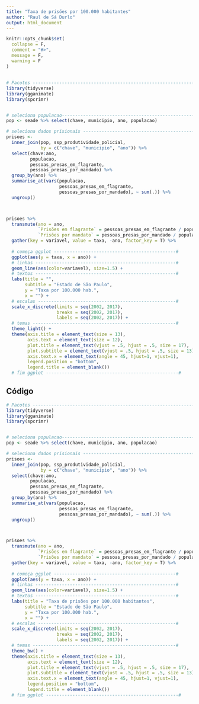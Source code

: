 ```yaml
---
title: "Taxa de prisões por 100.000 habitantes"
author: "Raul de Sá Durlo"
output: html_document
---
```


```r
knitr::opts_chunk$set(
  collapse = F,
  comment = "#>",
  message = F,
  warning = F
)
```

##

```r
# Pacotes ----------------------------------------------------------------------
library(tidyverse)
library(gganimate)
library(spcrimr)


# seleciona populacao-----------------------------------------------------------
pop <- seade %>% select(chave, municipio, ano, populacao)

# seleciona dados prisionais ---------------------------------------------------
prisoes <- 
  inner_join(pop, ssp_produtividade_policial,
             by = c("chave", "municipio", "ano")) %>%
  select(chave:ano,
         populacao,
         pessoas_presas_em_flagrante,
         pessoas_presas_por_mandado) %>%
  group_by(ano) %>%
  summarise_at(vars(populacao,
                    pessoas_presas_em_flagrante,
                    pessoas_presas_por_mandado), ~ sum(.)) %>%
  ungroup()



prisoes %>%
  transmute(ano = ano, 
            `Prisões em flagrante` = pessoas_presas_em_flagrante / populacao * 100000,
            `Prisões por mandato` = pessoas_presas_por_mandado / populacao * 100000) %>%
  gather(key = variavel, value = taxa, -ano, factor_key = T) %>%
  
  # começa ggplot ----------------------------------------------# 
  ggplot(aes(y = taxa, x = ano)) +
  # linhas -----------------------------------------------------#
  geom_line(aes(color=variavel), size=1.5) +
  # textos -----------------------------------------------------#
  labs(title = "",
       subtitle = "Estado de São Paulo",
       y = "Taxa por 100.000 hab.",
       x = "") +
  # escalas ----------------------------------------------------#
  scale_x_discrete(limits = seq(2002, 2017),
                   breaks = seq(2002, 2017),
                   labels = seq(2002, 2017)) +
  # temas ------------------------------------------------------#
  theme_light() +
  theme(axis.title = element_text(size = 13),
        axis.text = element_text(size = 12),
        plot.title = element_text(vjust = .5, hjust = .5, size = 17),
        plot.subtitle = element_text(vjust = .5, hjust = .5, size = 13),
        axis.text.x = element_text(angle = 45, hjust=1, vjust=1),
        legend.position = "bottom",
        legend.title = element_blank())
  # fim ggplot --------------------------------------------------#

```


## Código

```r
# Pacotes ----------------------------------------------------------------------
library(tidyverse)
library(gganimate)
library(spcrimr)


# seleciona populacao-----------------------------------------------------------
pop <- seade %>% select(chave, municipio, ano, populacao)

# seleciona dados prisionais ---------------------------------------------------
prisoes <- 
  inner_join(pop, ssp_produtividade_policial,
             by = c("chave", "municipio", "ano")) %>%
  select(chave:ano,
         populacao,
         pessoas_presas_em_flagrante,
         pessoas_presas_por_mandado) %>%
  group_by(ano) %>%
  summarise_at(vars(populacao,
                    pessoas_presas_em_flagrante,
                    pessoas_presas_por_mandado), ~ sum(.)) %>%
  ungroup()



prisoes %>%
  transmute(ano = ano, 
            `Prisões em flagrante` = pessoas_presas_em_flagrante / populacao * 100000,
            `Prisões por mandato` = pessoas_presas_por_mandado / populacao * 100000) %>%
  gather(key = variavel, value = taxa, -ano, factor_key = T) %>%
  
  # começa ggplot ----------------------------------------------# 
  ggplot(aes(y = taxa, x = ano)) +
  # linhas -----------------------------------------------------#
  geom_line(aes(color=variavel), size=1.5) +
  # textos -----------------------------------------------------#
  labs(title = "Taxa de prisões por 100.000 habitantes",
       subtitle = "Estado de São Paulo",
       y = "Taxa por 100.000 hab.",
       x = "") +
  # escalas ----------------------------------------------------#
  scale_x_discrete(limits = seq(2002, 2017),
                   breaks = seq(2002, 2017),
                   labels = seq(2002, 2017)) +
  # temas ------------------------------------------------------#
  theme_bw() +
  theme(axis.title = element_text(size = 13),
        axis.text = element_text(size = 12),
        plot.title = element_text(vjust = .5, hjust = .5, size = 17),
        plot.subtitle = element_text(vjust = .5, hjust = .5, size = 13),
        axis.text.x = element_text(angle = 45, hjust=1, vjust=1),
        legend.position = "bottom",
        legend.title = element_blank())
  # fim ggplot --------------------------------------------------#

```

